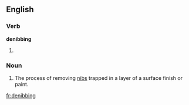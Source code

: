 ==English==
===Verb===
'''denibbing'''
#{{present participle of|denib}}

===Noun===
{{en-noun}}
# The process of removing [[nibs]] trapped in a layer of a surface finish or paint.

[[fr:denibbing]]